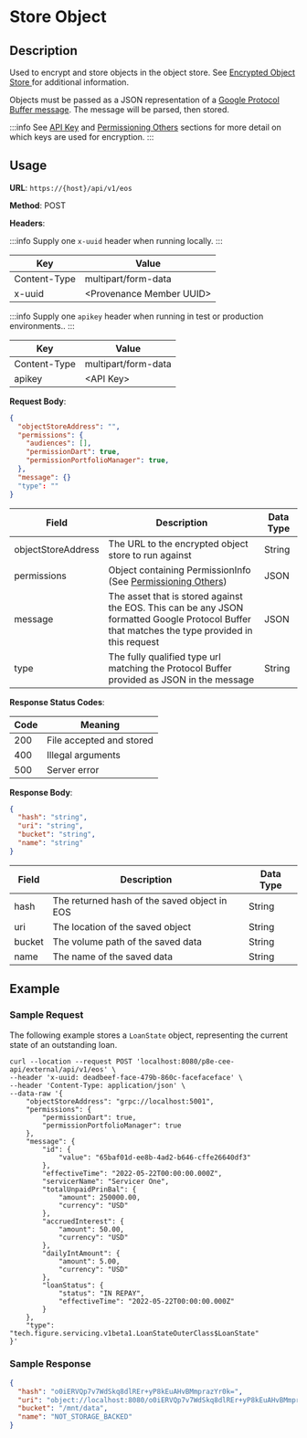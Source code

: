 # Store Object


<DocSubheader text="Encrypt and store any object represented as a Protocol Buffer" />

## Description

Used to encrypt and store objects in the object store. See [Encrypted Object Store ](https://docs.provenance.io/p8e/overview/encrypted-object-store)for additional information.

Objects must be passed as a JSON representation of a [Google Protocol Buffer message](https://developers.google.com/protocol-buffers/docs/overview). The message will be parsed, then stored.

:::info
See [API Key](../../#api-key-for-test-or-production-environments) and [Permissioning Others](../../../p8e-contract-execution-environment-p8e/key-management/permissioning-others.md) sections for more detail on which keys are used for encryption.
:::

## Usage

**URL**: `https://{host}/api/v1/eos`

**Method**: POST

**Headers**:


<Tabs>
<TabItem value="local" label="Local">

:::info
Supply one `x-uuid` header when running locally.
:::

| Key          | Value                      |
| ------------ | -------------------------- |
| Content-Type | multipart/form-data        |
| x-uuid       | \<Provenance Member UUID\> |

</TabItem>
<TabItem value="test-production" label="Test/Production">

:::info
Supply one `apikey` header when running in test or production environments..
:::

| Key          | Value               |
| ------------ | ------------------- |
| Content-Type | multipart/form-data |
| apikey       | \<API Key\>         |

</TabItem>
</Tabs>

**Request Body**:

```json
{
  "objectStoreAddress": "",
  "permissions": {
    "audiences": [],
    "permissionDart": true,
    "permissionPortfolioManager": true,
  },
  "message": {}
  "type": ""
}
```

| Field              | Description                                                                                                                                           | Data Type |
| ------------------ | ----------------------------------------------------------------------------------------------------------------------------------------------------- | --------- |
| objectStoreAddress | The URL to the encrypted object store to run against                                                                                                  | String    |
| permissions        | Object containing PermissionInfo (See [Permissioning Others](../../../p8e-contract-execution-environment-p8e/key-management/permissioning-others.md)) | JSON      |
| message            | The asset that is stored against the EOS. This can be any JSON formatted Google Protocol Buffer that matches the type provided in this request        | JSON      |
| type               | The fully qualified type url matching the Protocol Buffer provided as JSON in the message                                                             | String    |

**Response Status Codes**:

| Code | Meaning                  |
| ---- | ------------------------ |
| 200  | File accepted and stored |
| 400  | Illegal arguments        |
| 500  | Server error             |

**Response Body**:

```json
{
  "hash": "string",
  "uri": "string",
  "bucket": "string",
  "name": "string"
}
```

| Field  | Description                                  | Data Type |
| ------ | -------------------------------------------- | --------- |
| hash   | The returned hash of the saved object in EOS | String    |
| uri    | The location of the saved object             | String    |
| bucket | The volume path of the saved data            | String    |
| name   | The name of the saved data                   | String    |

## Example

### Sample Request

The following example stores a `LoanState` object, representing the current state of an outstanding loan.

```
curl --location --request POST 'localhost:8080/p8e-cee-api/external/api/v1/eos' \
--header 'x-uuid: deadbeef-face-479b-860c-facefaceface' \
--header 'Content-Type: application/json' \
--data-raw '{
    "objectStoreAddress": "grpc://localhost:5001",
    "permissions": {
        "permissionDart": true,
        "permissionPortfolioManager": true
    },
    "message": {
        "id": {
            "value": "65baf01d-ee8b-4ad2-b646-cffe26640df3"
        },
        "effectiveTime": "2022-05-22T00:00:00.000Z",
        "servicerName": "Servicer One",
        "totalUnpaidPrinBal": {
            "amount": 250000.00,
            "currency": "USD"
        },
        "accruedInterest": {
            "amount": 50.00,
            "currency": "USD"
        },
        "dailyIntAmount": {
            "amount": 5.00,
            "currency": "USD"
        },
        "loanStatus": {
            "status": "IN REPAY",
            "effectiveTime": "2022-05-22T00:00:00.000Z"
        }
    },
    "type": "tech.figure.servicing.v1beta1.LoanStateOuterClass$LoanState"
}'
```

### Sample Response

```json
{
  "hash": "o0iERVQp7v7WdSkq8dlREr+yP8kEuAHvBMmprazYr0k=",
  "uri": "object://localhost:8080/o0iERVQp7v7WdSkq8dlREr+yP8kEuAHvBMmprazYr0k=",
  "bucket": "/mnt/data",
  "name": "NOT_STORAGE_BACKED"
}
```
